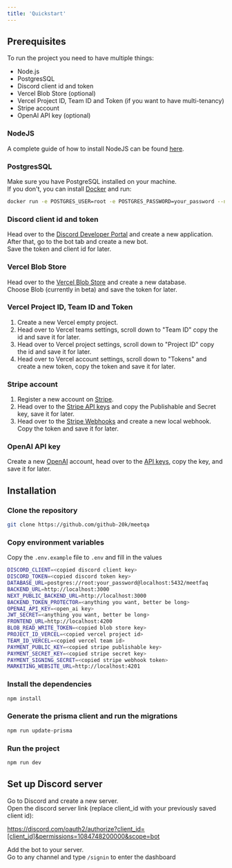 ```yaml
---
title: 'Quickstart'
---
```


## Prerequisites
To run the project you need to have multiple things:
- Node.js
- PostgresSQL
- Discord client id and token
- Vercel Blob Store (optional)
- Vercel Project ID, Team ID and Token (if you want to have multi-tenancy)
- Stripe account
- OpenAI API key (optional)

### NodeJS
A complete guide of how to install NodeJS can be found [here](https://nodejs.org/en/download/).

### PostgresSQL
Make sure you have PostgreSQL installed on your machine.<br />
If you don't, you can install [Docker](https://www.docker.com/products/docker-desktop) and run:

```bash
docker run -e POSTGRES_USER=root -e POSTGRES_PASSWORD=your_password --name postgres -p 5432:5432 -d postgres
```

### Discord client id and token
Head over to the [Discord Developer Portal](https://discord.com/developers/applications) and create a new application.<br />
After that, go to the bot tab and create a new bot.<br />
Save the token and client id for later.

### Vercel Blob Store
Head over to the [Vercel Blob Store](https://vercel.com/dashboard/stores) and create a new database.<br />
Choose Blob (currently in beta) and save the token for later.

### Vercel Project ID, Team ID and Token

1. Create a new Vercel empty project.
2. Head over to Vercel teams settings, scroll down to "Team ID" copy the id and save it for later.
3. Head over to Vercel project settings, scroll down to "Project ID" copy the id and save it for later.
4. Head over to Vercel account settings, scroll down to "Tokens" and create a new token, copy the token and save it for later.

### Stripe account

1. Register a new account on [Stripe](https://stripe.com/).<br />
2. Head over to the [Stripe API keys](https://dashboard.stripe.com/test/apikeys) and copy the Publishable and Secret key, save it for later.
3. Head over to the [Stripe Webhooks](https://dashboard.stripe.com/test/webhooks) and create a new local webhook.<br />
Copy the token and save it for later.

### OpenAI API key
Create a new [OpenAI](https://platform.openai.com) account, head over to the [API keys](https://platform.openai.com/api-keys), copy the key, and save it for later.

## Installation

### Clone the repository

```bash
git clone https://github.com/github-20k/meetqa
```

### Copy environment variables
Copy the `.env.example` file to `.env` and fill in the values

```bash
DISCORD_CLIENT=<copied discord client key>
DISCORD_TOKEN=<copied discord token key>
DATABASE_URL=postgres://root:your_password@localhost:5432/meetfaq
BACKEND_URL=http://localhost:3000
NEXT_PUBLIC_BACKEND_URL=http://localhost:3000
BACKEND_TOKEN_PROTECTOR=<anything you want, better be long>
OPENAI_API_KEY=<open_ai key>
JWT_SECRET=<anything you want, better be long>
FRONTEND_URL=http://localhost:4200
BLOB_READ_WRITE_TOKEN=<copied blob store key>
PROJECT_ID_VERCEL=<copied vercel project id>
TEAM_ID_VERCEL=<copied vercel team id>
PAYMENT_PUBLIC_KEY=<copied stripe publishable key>
PAYMENT_SECRET_KEY=<copied stripe secret key>
PAYMENT_SIGNING_SECRET=<copied stripe webhook token>
MARKETING_WEBSITE_URL=http://localhost:4201
```

### Install the dependencies

```bash
npm install
```

### Generate the prisma client and run the migrations

```bash
npm run update-prisma
```

### Run the project

```bash
npm run dev
```

## Set up Discord server
Go to Discord and create a new server.<br />
Open the discord server link (replace client_id with your previously saved client id): <br />

https://discord.com/oauth2/authorize?client_id=[client_id]&permissions=1084748200000&scope=bot

Add the bot to your server.<br />
Go to any channel and type `/signin` to enter the dashboard
